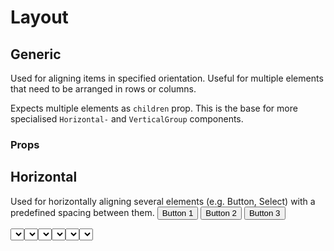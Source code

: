 
# Layout

## Generic

Used for aligning items in specified orientation. Useful for multiple elements that need to be arranged in rows or columns.

Expects multiple elements as `children` prop. This is the base for more specialised `Horizontal-` and `VerticalGroup` components.

### Props
<Props of={Layout} />

## Horizontal

Used for horizontally aligning several elements (e.g. Button, Select) with a predefined spacing between them.
<Preview>
    <HorizontalGroup>
      <Button>Button 1</Button>
      <Button>Button 2</Button>
      <Button>Button 3</Button>
    </HorizontalGroup>
 </Preview>

 <Preview>
   <HorizontalGroup>
     <Select
       size='sm'
       onChange={() => {}}
       options={[
         { value: 1, label: 'Option 1' },
         { value: 2, label: 'Option 2' },
       ]}
     />
     <Select
       size='sm'
       onChange={() => {}}
       options={[
         { value: 1, label: 'Option 1' },
         { value: 2, label: 'Option 2' },
       ]}
     />
     <Select
       size='sm'
       onChange={() => {}}
       options={[
         { value: 1, label: 'Option 1' },
         { value: 2, label: 'Option 2' },
       ]}
     />
   </HorizontalGroup>
 </Preview>


### Props
<Props of={HorizontalGroup} />


## Vertical

Used for vertically aligning several elements (e.g. Button, Select) with a predefined spacing between them.
<Preview>
    <VerticalGroup>
      <Button>Button 1</Button>
      <Button>Button 2</Button>
      <Button>Button 3</Button>
    </VerticalGroup>
 </Preview>

 <Preview>
   <VerticalGroup justify='center'>
    <Select
      size='sm'
      onChange={() => {}}
      options={[
        { value: 1, label: 'Option 1' },
        { value: 2, label: 'Option 2' },
      ]}
    />
    <Select
      size='sm'
      onChange={() => {}}
      options={[
        { value: 1, label: 'Option 1' },
        { value: 2, label: 'Option 2' },
      ]}
    />
    <Select
      size='sm'
      onChange={() => {}}
      options={[
        { value: 1, label: 'Option 1' },
        { value: 2, label: 'Option 2' },
      ]}
    />
   </VerticalGroup>
 </Preview>


### Props
<Props of={VerticalGroup} />
